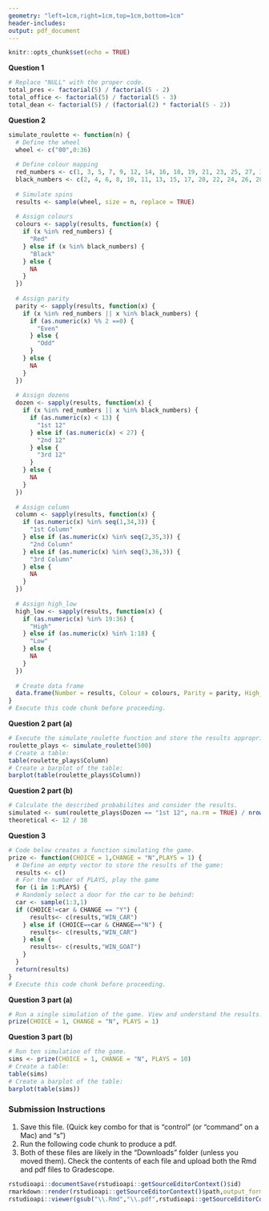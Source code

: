 ```yaml
---
geometry: "left=1cm,right=1cm,top=1cm,bottom=1cm"
header-includes:
output: pdf_document
---
```


```r
knitr::opts_chunk$set(echo = TRUE)
```

**Question 1**

```r
# Replace "NULL" with the proper code.
total_pres <- factorial(5) / factorial(5 - 2)
total_office <- factorial(5) / factorial(5 - 3)
total_dean <- factorial(5) / (factorial(2) * factorial(5 - 2))

```

**Question 2**

```r

simulate_roulette <- function(n) {
  # Define the wheel
  wheel <- c("00",0:36)
  
  # Define colour mapping
  red_numbers <- c(1, 3, 5, 7, 9, 12, 14, 16, 18, 19, 21, 23, 25, 27, 30, 32, 34, 36)
  black_numbers <- c(2, 4, 6, 8, 10, 11, 13, 15, 17, 20, 22, 24, 26, 28, 29, 31, 33, 35)
  
  # Simulate spins
  results <- sample(wheel, size = n, replace = TRUE)
  
  # Assign colours
  colours <- sapply(results, function(x) {
    if (x %in% red_numbers) {
      "Red"
    } else if (x %in% black_numbers) {
      "Black"
    } else {
      NA
    }
  })
  
  # Assign parity
  parity <- sapply(results, function(x) {
    if (x %in% red_numbers || x %in% black_numbers) {
      if (as.numeric(x) %% 2 ==0) {
        "Even"
      } else {
        "Odd"
      }
    } else {
      NA
    }
  })
  
  # Assign dozens
  dozen <- sapply(results, function(x) {
    if (x %in% red_numbers || x %in% black_numbers) {
      if (as.numeric(x) < 13) {
        "1st 12"
      } else if (as.numeric(x) < 27) {
        "2nd 12"
      } else {
        "3rd 12"
      }
    } else {
      NA
    }
  })
  
  # Assign column
  column <- sapply(results, function(x) {
    if (as.numeric(x) %in% seq(1,34,3)) {
      "1st Column"
    } else if (as.numeric(x) %in% seq(2,35,3)) {
      "2nd Column"
    } else if (as.numeric(x) %in% seq(3,36,3)) {
      "3rd Column"
    } else {
      NA
    }
  })
  
  # Assign high_low
  high_low <- sapply(results, function(x) {
    if (as.numeric(x) %in% 19:36) {
      "High"
    } else if (as.numeric(x) %in% 1:18) {
      "Low"
    } else {
      NA
    }
  })
  
  # Create data frame
  data.frame(Number = results, Colour = colours, Parity = parity, High_Low = high_low, Dozen = dozen, Column = column)
}
# Execute this code chunk before proceeding.
```

**Question 2 part (a)**

```r
# Execute the simulate_roulette function and store the results appropriately below
roulette_plays <- simulate_roulette(500)
# Create a table:
table(roulette_plays$Column)
# Create a barplot of the table:
barplot(table(roulette_plays$Column))
```

**Question 2 part (b)**

```r
# Calculate the described probabilites and consider the results.
simulated <- sum(roulette_plays$Dozen == "1st 12", na.rm = TRUE) / nrow(roulette_plays)
theoretical <- 12 / 38

```

**Question 3**

```r
# Code below creates a function simulating the game.
prize <- function(CHOICE = 1,CHANGE = "N",PLAYS = 1) {
  # Define an empty vector to store the results of the game:
  results <- c()
  # For the number of PLAYS, play the game
  for (i in 1:PLAYS) {
  # Randomly select a door for the car to be behind:
  car <- sample(1:3,1)
  if (CHOICE!=car & CHANGE == "Y") {
      results<- c(results,"WIN_CAR")
    } else if (CHOICE==car & CHANGE=="N") {
      results<- c(results,"WIN_CAR")
    } else {
      results<- c(results,"WIN_GOAT")
    }
  }
  return(results)
}
# Execute this code chunk before proceeding.
```

**Question 3 part (a)**

```r
# Run a single simulation of the game. View and understand the results.
prize(CHOICE = 1, CHANGE = "N", PLAYS = 1)
```

**Question 3 part (b)**

```r
# Run ten simulation of the game.
sims <- prize(CHOICE = 1, CHANGE = "N", PLAYS = 10)
# Create a table:
table(sims)
# Create a barplot of the table:
barplot(table(sims))
```


### Submission Instructions

1. Save this file. (Quick key combo for that is "control" (or "command" on a Mac) and "s")
2. Run the following code chunk to produce a pdf.
3. Both of these files are likely in the "Downloads" folder (unless you moved them). Check the contents of each file and upload both the Rmd and pdf files to Gradescope.

```r
rstudioapi::documentSave(rstudioapi::getSourceEditorContext()$id)
rmarkdown::render(rstudioapi::getSourceEditorContext()$path,output_format = "pdf_document")
rstudioapi::viewer(gsub("\\.Rmd","\\.pdf",rstudioapi::getSourceEditorContext()$path))
```

